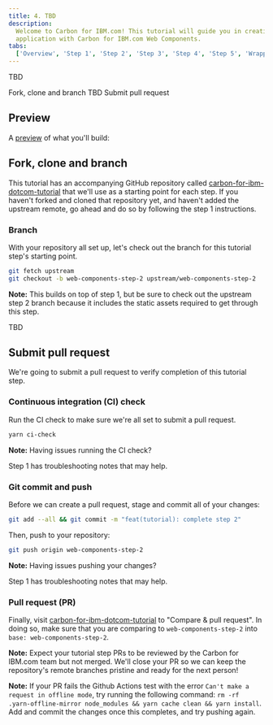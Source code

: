 ```yaml
---
title: 4. TBD
description:
  Welcome to Carbon for IBM.com! This tutorial will guide you in creating an
  application with Carbon for IBM.com Web Components.
tabs:
  ['Overview', 'Step 1', 'Step 2', 'Step 3', 'Step 4', 'Step 5', 'Wrapping up']
---
```



<PageDescription>

TBD

</PageDescription>

<AnchorLinks>

<AnchorLink>Fork, clone and branch</AnchorLink>
<AnchorLink>TBD</AnchorLink>
<AnchorLink>Submit pull request</AnchorLink>

</AnchorLinks>

## Preview

A [preview]() of what you'll build:

<Preview
  height="400"
  title="Carbon for IBM.com Tutorial Step 4"
  src=""
  frameborder="no"
  allowtransparency="true"
  allowfullscreen="true"
  className="bx--iframe bx--iframe--border"
/>

## Fork, clone and branch

This tutorial has an accompanying GitHub repository called
[carbon-for-ibm-dotcom-tutorial](https://github.com/carbon-design-system/carbon-for-ibm-dotcom-tutorial)
that we'll use as a starting point for each step. If you haven't forked and
cloned that repository yet, and haven't added the upstream remote, go ahead and
do so by following the <Link to="/developing/web-components-tutorial">step 1
instructions</Link>.

### Branch

With your repository all set up, let's check out the branch for this tutorial
step's starting point.

```bash
git fetch upstream
git checkout -b web-components-step-2 upstream/web-components-step-2
```

<InlineNotification>

**Note:** This builds on top of step 1, but be sure to check out the upstream
step 2 branch because it includes the static assets required to get through this
step.

</InlineNotification>

TBD

## Submit pull request

We're going to submit a pull request to verify completion of this tutorial step.

### Continuous integration (CI) check

Run the CI check to make sure we're all set to submit a pull request.

```bash
yarn ci-check
```

<InlineNotification>

**Note:** Having issues running the CI check?

<Link to="/developing/web-components-tutorial/step-1#continuous-integration-(ci)-check">
  Step 1
</Link>
has troubleshooting notes that may help.

</InlineNotification>

### Git commit and push

Before we can create a pull request, stage and commit all of your changes:

```bash
git add --all && git commit -m "feat(tutorial): complete step 2"
```

Then, push to your repository:

```bash
git push origin web-components-step-2
```

<InlineNotification>

**Note:** Having issues pushing your changes?

<Link to="/developing/web-components-tutorial/step-1#git-commit-and-push">
  Step 1
</Link>
has troubleshooting notes that may help.

</InlineNotification>

### Pull request (PR)

Finally, visit
[carbon-for-ibm-dotcom-tutorial](https://github.com/carbon-design-system/carbon-for-ibm-dotcom-tutorial)
to "Compare & pull request". In doing so, make sure that you are comparing to
`web-components-step-2` into `base: web-components-step-2`.

<InlineNotification>

**Note:** Expect your tutorial step PRs to be reviewed by the Carbon for IBM.com
team but not merged. We'll close your PR so we can keep the repository's remote
branches pristine and ready for the next person!

</InlineNotification>

<InlineNotification>

**Note:** If your PR fails the Github Actions test with the error
`Can't make a request in offline mode`, try running the following command:
`rm -rf .yarn-offline-mirror node_modules && yarn cache clean && yarn install`.
Add and commit the changes once this completes, and try pushing again.

</InlineNotification>

